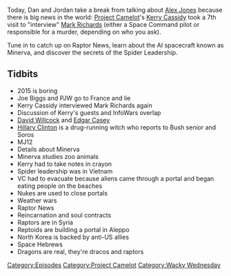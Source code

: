 {{DEFAULTSORT:
    #_EPISODE_0087:Mark Richards Revisited
}}{{Episode
    | title           = Mark Richards Revisited
    | caption         = Listen to this episode on [https://knowledgefight.libsyn.com/knowledge-fight-mark-richards-revisited Libsyn] [https://open.spotify.com/episode/23Mk42jU3x4U6E4U84SRko Spotify], Read the [[Transcript/87: Mark Richards Revisited|Unofficial Transcript]]
    | episodeNumber   = 87
    | length          = 01:36:31
    | airDate         = September 29, 2017
    | episodeType     = [[:Category:Project Camelot|Project Camelot]], [[:Category:Wacky Wednesday|Wacky Wednesday]]
    | appearance      = [[Kerry Cassidy]], [[Mark Richards]], [[Spider Leadership]]
    | oocDrop         = They will kill for anything, including chocolate
    | previousEpisode = [[The Halloween Story]]
    | nextEpisode     = [[88: The 2015 Investigation Ends]]
}}

{{Stub}}

Today, Dan and Jordan take a break from talking about [[Alex Jones]] because there is big news in the world: [[Project Camelot]]'s [[Kerry Cassidy]] took a 7th visit to "interview" [[Mark Richards]] (either a Space Command pilot or responsible for a murder, depending on who you ask).

Tune in to catch up on Raptor News, learn about the AI spacecraft known as Minerva, and discover the secrets of the Spider Leadership.

==Tidbits==

*2015 is boring
*Joe Biggs and PJW go to France and lie
*Kerry Cassidy interviewed Mark Richards again
*Discussion of Kerry's guests and InfoWars overlap
*[[David Willcock]] and [[Edgar Casey]]
*[[Hillary Clinton]] is a drug-running witch who reports to Bush senior and Soros
*MJ12
*Details about Minerva
*Minerva studies zoo animals
*Kerry had to take notes in crayon
*Spider leadership was in Vietnam
*VC had to evacuate because aliens came through a portal and began eating people on the beaches
*Nukes are used to close portals
*Weather wars
*Raptor News
*Reincarnation and soul contracts
*Raptors are in Syria
*Reptoids are building a portal in Aleppo
*North Korea is backed by anti-US allies
*Space Hebrews
*Dragons are real, they're dracos and raptors

[[Category:Episodes]]
[[Category:Project Camelot]]
[[Category:Wacky Wednesday]]
